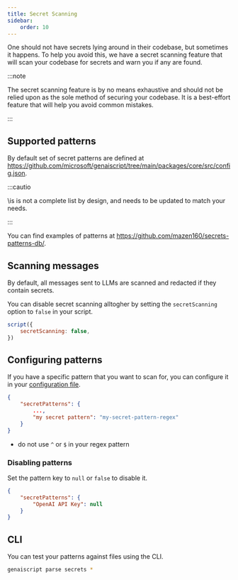```yaml
---
title: Secret Scanning
sidebar:
    order: 10
---
```


One should not have secrets lying around in their codebase, but sometimes it happens.
To help you avoid this, we have a secret scanning feature that will scan your codebase for secrets
and warn you if any are found.

:::note

The secret scanning feature is by no means exhaustive and should not be relied upon as the sole
method of securing your codebase. It is a best-effort feature that will help you avoid common mistakes.

:::

## Supported patterns

By default set of secret patterns
are defined at https://github.com/microsoft/genaiscript/tree/main/packages/core/src/config.json.

:::cautio

\is is not a complete list by design, and needs to be updated to match your needs.

:::

You can find examples of patterns at https://github.com/mazen160/secrets-patterns-db/.

## Scanning messages

By default, all messages sent to LLMs are scanned and redacted if they contain secrets.

You can disable secret scanning alltogher by setting the `secretScanning` option to `false` in your script.

```js
script({
    secretScanning: false,
})
```

## Configuring patterns

If you have a specific pattern that you want to scan for, you can configure it in your
[configuration file](/genaiscript/reference/configuration-files).

```json title="genaiscript.config.json"
{
    "secretPatterns": {
        ...,
        "my secret pattern": "my-secret-pattern-regex"
    }
}
```

- do not use `^` or `$` in your regex pattern

### Disabling patterns

Set the pattern key to `null` or `false` to disable it.

```json title="genaiscript.config.json"
{
    "secretPatterns": {
        "OpenAI API Key": null
    }
}
```

## CLI

You can test your patterns against files using the CLI.

```sh
genaiscript parse secrets *
```
